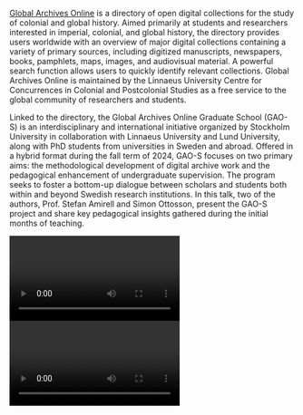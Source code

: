 [Global Archives Online](https://calib.ro/global-archive) is a directory of open digital collections for the study of colonial and global history. Aimed primarily at students and researchers interested in imperial, colonial, and global history, the directory provides users worldwide with an overview of major digital collections containing a variety of primary sources, including digitized manuscripts, newspapers, books, pamphlets, maps, images, and audiovisual material. A powerful search function allows users to quickly identify relevant collections. Global Archives Online is maintained by the Linnaeus University Centre for Concurrences in Colonial and Postcolonial Studies as a free service to the global community of researchers and students.

Linked to the directory, the Global Archives Online Graduate School (GAO-S) is an interdisciplinary and international initiative organized by Stockholm University in collaboration with Linnaeus University and Lund University, along with PhD students from universities in Sweden and abroad. Offered in a hybrid format during the fall term of 2024, GAO-S focuses on two primary aims: the methodological development of digital archive work and the pedagogical enhancement of undergraduate supervision. The program seeks to foster a bottom-up dialogue between scholars and students both within and beyond Swedish research institutions. In this talk, two of the authors, Prof. Stefan Amirell and Simon Ottosson, present the GAO-S project and share key pedagogical insights gathered during the initial months of teaching.

<Video provider="youtube" id="zLRI3VMEJaE" startTime={1}>
  Part 1: Global Archives Online and GAO-S
</Video>

<Video provider="youtube" id="KVXRTeV1bQY">
  Part 2: Global Archives Online and GAO-S
</Video>

<Speakers>
  <Speaker speaker="amirell-stefan" />

  <Speaker speaker="ottosson-simon" />

  <Speaker speaker="tremml-werner-birgit" />

  <Speaker speaker="poggio-eleonora" />
</Speakers>
